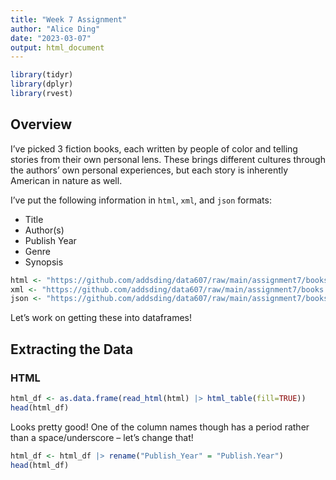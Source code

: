 ```yaml
---
title: "Week 7 Assignment"
author: "Alice Ding"
date: "2023-03-07"
output: html_document
---
```


```r
library(tidyr)
library(dplyr)
library(rvest)
```

## Overview

I've picked 3 fiction books, each written by people of color and telling stories from their own personal lens. These brings different cultures through the authors' own personal experiences, but each story is inherently American in nature as well. 

I've put the following information in `html`, `xml`, and `json` formats:

- Title
- Author(s)
- Publish Year
- Genre
- Synopsis

```r
html <- "https://github.com/addsding/data607/raw/main/assignment7/books.html"
xml <- "https://github.com/addsding/data607/raw/main/assignment7/books.xml"
json <- "https://github.com/addsding/data607/raw/main/assignment7/books.json"
```

Let's work on getting these into dataframes!

## Extracting the Data

### HTML

```r
html_df <- as.data.frame(read_html(html) |> html_table(fill=TRUE))
head(html_df)
```

Looks pretty good! One of the column names though has a period rather than a space/underscore -- let's change that! 

```r
html_df <- html_df |> rename("Publish_Year" = "Publish.Year")
head(html_df)
```

